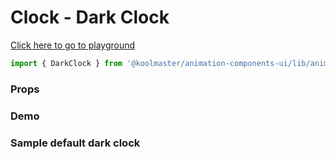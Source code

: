 
<Meta title="Overview/Clock/Dark Clock" component={DarkClock} />

# Clock - Dark Clock

[Click here to go to playground](/?path=/story/animations-dark-clock--default)

```javascript
import { DarkClock } from '@koolmaster/animation-components-ui/lib/animations';
```

### Props

<ArgsTable of={DarkClock} />

### Demo

<Canvas>
  <h3>Sample default dark clock</h3>
  <Story id="animations-dark-clock--default" />
</Canvas>
